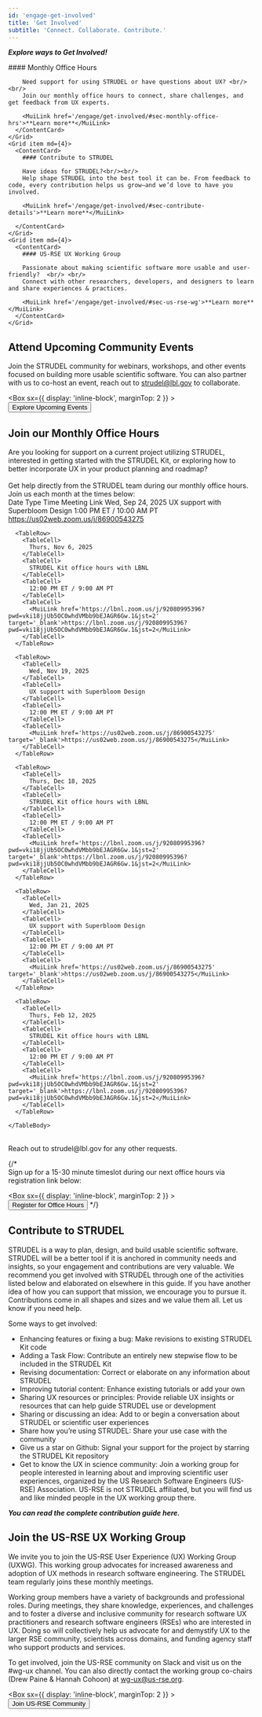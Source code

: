 ```yaml
---
id: 'engage-get-involved'
title: 'Get Involved'
subtitle: 'Connect. Collaborate. Contribute.'
---
```


<Hero>

***Explore ways to Get Involved!***

<Grid container spacing={4}>
    <Grid item md={4}>
      <ContentCard>
        #### Monthly Office Hours

        Need support for using STRUDEL or have questions about UX? <br/> <br/>
        Join our monthly office hours to connect, share challenges, and get feedback from UX experts.
        
        <MuiLink href='/engage/get-involved/#sec-monthly-office-hrs'>**Learn more**</MuiLink>
      </ContentCard>
    </Grid>
    <Grid item md={4}>
      <ContentCard>
        #### Contribute to STRUDEL

        Have ideas for STRUDEL?<br/><br/>
        Help shape STRUDEL into the best tool it can be. From feedback to code, every contribution helps us grow—and we’d love to have you involved.
        
        <MuiLink href='/engage/get-involved/#sec-contribute-details'>**Learn more**</MuiLink>
        
      </ContentCard>
    </Grid>
    <Grid item md={4}>
      <ContentCard>
        #### US-RSE UX Working Group

        Passionate about making scientific software more usable and user-friendly?  <br/> <br/>
        Connect with other researchers, developers, and designers to learn and share experiences & practices.
        
        <MuiLink href='/engage/get-involved/#sec-us-rse-wg'>**Learn more**</MuiLink>
      </ContentCard>
    </Grid>
  </Grid>

</Hero>

<PageContainer>

<h2 id="sec-community-events">Attend Upcoming Community Events</h2>

Join the STRUDEL community for webinars, workshops, and other events focused on building more usable scientific software. 
You can also partner with us to co-host an event, reach out to <MuiLink href='mailto:strudel@lbl.gov' target='_blank'>strudel@lbl.gov</MuiLink> to collaborate.

  <Box
      sx={{
        display: 'inline-block',
        marginTop: 2
      }}
    >
    <Link to="/engage/events">
        <Button variant="contained">
          Explore Upcoming Events
        </Button>
    </Link>
  </Box>
  

<h2 id="sec-monthly-office-hrs">Join our Monthly Office Hours</h2>

Are you looking for support on a current project utilizing STRUDEL, interested in getting started with the STRUDEL Kit, or exploring how to better incorporate UX in your product planning and roadmap? 
<br/><br/>Get help directly from the STRUDEL team during our monthly office hours. Join us each month at the times below:
<br/>
<InfoTable>
    <TableHead>
      <TableRow>
        <TableCell>
          Date
        </TableCell>
        <TableCell>
          Type
        </TableCell>
        <TableCell>
          Time
        </TableCell>
        <TableCell>
          Meeting Link
        </TableCell>
      </TableRow>
    </TableHead>
    <TableBody>
      <TableRow>
        <TableCell>
          Wed, Sep 24, 2025
        </TableCell>
        <TableCell>
          UX support with Superbloom Design
        </TableCell>
        <TableCell>
          1:00 PM ET / 10:00 AM PT
        </TableCell>
        <TableCell>
          <MuiLink href='https://us02web.zoom.us/j/86900543275' target='_blank'>https://us02web.zoom.us/j/86900543275</MuiLink>
        </TableCell>
      </TableRow>
      
      <TableRow>
        <TableCell>
          Thurs, Nov 6, 2025
        </TableCell>
        <TableCell>
          STRUDEL Kit office hours with LBNL
        </TableCell>
        <TableCell>
          12:00 PM ET / 9:00 AM PT
        </TableCell>
        <TableCell>
          <MuiLink href='https://lbnl.zoom.us/j/92080995396?pwd=vki18jjUb5OC0whdVMbb9bEJAGR6Gw.1&jst=2' target='_blank'>https://lbnl.zoom.us/j/92080995396?pwd=vki18jjUb5OC0whdVMbb9bEJAGR6Gw.1&jst=2</MuiLink>
        </TableCell>
      </TableRow>

      <TableRow>
        <TableCell>
          Wed, Nov 19, 2025
        </TableCell>
        <TableCell>
          UX support with Superbloom Design
        </TableCell>
        <TableCell>
          12:00 PM ET / 9:00 AM PT
        </TableCell>
        <TableCell>
          <MuiLink href='https://us02web.zoom.us/j/86900543275' target='_blank'>https://us02web.zoom.us/j/86900543275</MuiLink>
        </TableCell>
      </TableRow>

      <TableRow>
        <TableCell>
          Thurs, Dec 18, 2025
        </TableCell>
        <TableCell>
          STRUDEL Kit office hours with LBNL
        </TableCell>
        <TableCell>
          12:00 PM ET / 9:00 AM PT
        </TableCell>
        <TableCell>
          <MuiLink href='https://lbnl.zoom.us/j/92080995396?pwd=vki18jjUb5OC0whdVMbb9bEJAGR6Gw.1&jst=2' target='_blank'>https://lbnl.zoom.us/j/92080995396?pwd=vki18jjUb5OC0whdVMbb9bEJAGR6Gw.1&jst=2</MuiLink>
        </TableCell>
      </TableRow>

      <TableRow>
        <TableCell>
          Wed, Jan 21, 2025
        </TableCell>
        <TableCell>
          UX support with Superbloom Design
        </TableCell>
        <TableCell>
          12:00 PM ET / 9:00 AM PT
        </TableCell>
        <TableCell>
          <MuiLink href='https://us02web.zoom.us/j/86900543275' target='_blank'>https://us02web.zoom.us/j/86900543275</MuiLink>
        </TableCell>
      </TableRow>

      <TableRow>
        <TableCell>
          Thurs, Feb 12, 2025
        </TableCell>
        <TableCell>
          STRUDEL Kit office hours with LBNL
        </TableCell>
        <TableCell>
          12:00 PM ET / 9:00 AM PT
        </TableCell>
        <TableCell>
          <MuiLink href='https://lbnl.zoom.us/j/92080995396?pwd=vki18jjUb5OC0whdVMbb9bEJAGR6Gw.1&jst=2' target='_blank'>https://lbnl.zoom.us/j/92080995396?pwd=vki18jjUb5OC0whdVMbb9bEJAGR6Gw.1&jst=2</MuiLink>
        </TableCell>
      </TableRow>

    </TableBody>
  </InfoTable>
<br/>
Reach out to  <MuiLink href='mailto:strudel@lbl.gov' target='_blank'>strudel@lbl.gov</MuiLink> for any other requests. 

{/*
<br/>Sign up for a 15-30 minute timeslot during our next office hours via registration link below:

<Box
      sx={{
        display: 'inline-block',
        marginTop: 2
      }}
    >
    <Link to="">
        <Button variant="contained">
          Register for Office Hours
        </Button>
    </Link>
  </Box>
  */}

<h2 id="sec-contribute-details">Contribute to STRUDEL</h2>


STRUDEL is a way to plan, design, and build usable scientific software. STRUDEL will be a better tool if it is anchored in community needs and insights, so your engagement and contributions are very valuable. We recommend you get involved with STRUDEL through one of the activities listed below and elaborated on elsewhere in this guide. If you have another idea of how you can support that mission, we encourage you to pursue it. Contributions come in all shapes and sizes and we value them all. Let us know if you <MuiLink href='https://github.com/strudel-science/strudel-kit/blob/main/CONTRIBUTING.md#getting-help' target='_blank'>need help</MuiLink>.

Some ways to get involved:

- <MuiLink href='https://github.com/strudel-science/strudel-kit/blob/main/CONTRIBUTING.md#proposing-or-adding-a-feature' target='_blank'>Enhancing features</MuiLink> or <MuiLink href='https://github.com/strudel-science/strudel-kit/blob/main/CONTRIBUTING.md#filing-or-fixing-a-bug' target='_blank'>fixing a bug</MuiLink>: Make revisions to existing STRUDEL Kit code
- <MuiLink href='https://github.com/strudel-science/strudel-kit/blob/main/CONTRIBUTING.md#proposing-or-adding-a-new-task-flow' target='_blank'>Adding a Task Flow</MuiLink>: Contribute an entirely new stepwise flow to be included in the STRUDEL Kit
- <MuiLink href='https://github.com/strudel-science/strudel-kit/blob/main/CONTRIBUTING.md#revising-the-docs' target='_blank'>Revising documentation</MuiLink>: Correct or elaborate on any information about STRUDEL
- <MuiLink href='https://github.com/strudel-science/strudel-kit/blob/main/CONTRIBUTING.md#improving-guides' target='_blank'>Improving tutorial content</MuiLink>: Enhance existing tutorials or add your own
- <MuiLink href='https://github.com/strudel-science/strudel-kit/blob/main/CONTRIBUTING.md#sharing-ux-resources-or-principles' target='_blank'>Sharing UX resources or principles</MuiLink>: Provide reliable UX insights or resources that can help guide STRUDEL use or development
- <MuiLink href='https://github.com/strudel-science/strudel-kit/blob/main/CONTRIBUTING.md#contributing-to-a-discussion' target='_blank'>Sharing or discussing an idea</MuiLink>: Add to or begin a conversation about STRUDEL or scientific user experiences
- <MuiLink href='https://github.com/strudel-science/strudel-kit/blob/main/CONTRIBUTING.md#adding-an-example' target='_blank'>Share how you’re using STRUDEL</MuiLink>: Share your use case with the community
- <MuiLink href='https://github.com/strudel-science/strudel-kit' target='_blank'>Give us a star on Github</MuiLink>: Signal your support for the project by <MuiLink href='https://docs.github.com/en/get-started/exploring-projects-on-github/saving-repositories-with-stars' target='_blank'>starring</MuiLink> the STRUDEL Kit repository
- <MuiLink href='https://us-rse.org/wg/ux/' target='_blank'>Get to know the UX in science community</MuiLink>: Join a working group for people interested in learning about and improving scientific user experiences, organized by the US Research Software Engineers (US-RSE) Association. US-RSE is not STRUDEL affiliated, but you will find us and like minded people in the UX working group there.

***You can read the <MuiLink href='https://github.com/strudel-science/strudel-kit/blob/main/CONTRIBUTING.md' target='_blank'>complete contribution guide here</MuiLink>.***

<h2 id="sec-us-rse-wg">Join the US-RSE UX Working Group</h2>

We invite you to join the US-RSE User Experience (UX) Working Group (UXWG). This working group advocates for increased awareness and adoption of UX methods in research software engineering. The STRUDEL team regularly joins these monthly meetings.

Working group members have a variety of backgrounds and professional roles. During meetings, they share knowledge, experiences, and challenges and to foster a diverse and inclusive community for research software UX practitioners and research software engineers (RSEs) who are interested in UX. Doing so will collectively help us advocate for and demystify UX to the larger RSE community, scientists across domains, and funding agency staff who support products and services.

To get involved, <MuiLink href='https://docs.google.com/forms/d/e/1FAIpQLSdJbPczGHFN8mfMFu_YQym508OzFtOZxfSzr1sOoINxaMmiaw/viewform' target='_blank'>join the US-RSE community on Slack</MuiLink> and visit us on the <MuiLink href='https://usrse.slack.com/messages/wg-ux' target='_blank'>#wg-ux</MuiLink>  channel. You can also directly contact the working group co-chairs (Drew Paine & Hannah Cohoon) at <MuiLink href='mailto:wg-ux@us-rse.org' target='_blank'>wg-ux@us-rse.org</MuiLink>.

<Box
      sx={{
        display: 'inline-block',
        marginTop: 2
      }}
    >
    <Link to="https://docs.google.com/forms/d/e/1FAIpQLSdJbPczGHFN8mfMFu_YQym508OzFtOZxfSzr1sOoINxaMmiaw/viewform">
        <Button variant="contained">
          Join US-RSE Community
        </Button>
    </Link>
  </Box>


</PageContainer>